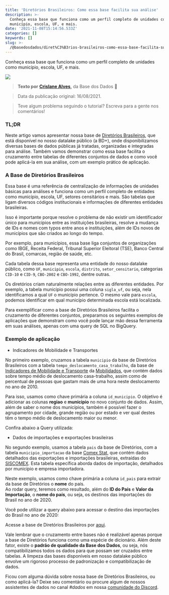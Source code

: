 ```yaml
---
title: 'Diretórios Brasileiros: Como essa base facilita sua análise'
description: >-
  Conheça essa base que funciona como um perfil completo de unidades como
  município, escola, UF, e mais.
date: '2021-11-08T15:14:56.533Z'
categories: []
keywords: []
slug: >-
  /@basedosdados/diret%C3%B3rios-brasileiros-como-essa-base-facilita-sua-an%C3%A1lise-40dc8ce2ca2
---
```

Conheça essa base que funciona como um perfil completo de unidades como município, escola, UF, e mais.

![](https://storage.googleapis.com/basedosdados-website/blog/diretorios-brasileiros-como-essa-base-facilita-sua-analise/image_0.jpg)

> **Texto por** [**Crislane Alves**](https://medium.com/@s.alvescrislane)**,** da Base dos Dados **💚**

> Data da publicação original: 16/08/2021.

> Teve algum problema seguindo o tutorial? Escreva para a gente nos comentários!

### TL;DR

Neste artigo vamos apresentar nossa base de [Diretórios Brasileiros](https://basedosdados.org/dataset/br-bd-diretorios-brasil), que está disponível no nosso datalake público (a BD+), onde disponibilizamos diversas bases de dados públicas já tratadas, organizadas e integradas para análise. Também vamos demonstrar como essa base facilita o cruzamento entre tabelas de diferentes conjuntos de dados e como você pode aplicá-la em sua análise, com um exemplo prático de aplicação.

### A Base de Diretórios Brasileiros

Essa base é uma referência de centralização de informações de unidades básicas para análises e funciona como um perfil completo de entidades como município, escola, UF, setores censitários e mais. São tabelas que ligam diversos códigos institucionais e informações de diferentes entidades brasileiras.

Isso é importante porque resolve o problema de não existir um identificador único para municípios entre as instituições brasileiras, resolve a mudança de IDs e nomes com typos entre anos e instituições, além de IDs novos de municípios que são criados ao longo do tempo.

Por exemplo, para municípios, essa base liga conjuntos de organizações como IBGE, Receita Federal, Tribunal Superior Eleitoral (TSE), Banco Central do Brasil, comarcas, região de saúde, etc.

Cada tabela dessa base representa uma entidade do nosso datalake público, como `UF`, `municipio`, `escola`, `distrito`, `setor_censitario`, categorias `CID-10` e `CID-9`, `CBO-2002` e `CBO-1992`, dentre outras.

Os diretórios criam naturalmente relações entre as diferentes entidades. Por exemplo, a tabela município possui uma coluna `sigla_uf`, ou seja, nela identificamos a qual `UF` o município pertence. O mesmo vale para `escola`, podemos identificar em qual município determinada escola está localizada.

Para exemplificar como a base de Diretórios Brasileiros facilita o cruzamento de diferentes conjuntos, preparamos os seguintes exemplos de aplicações que demonstram como você pode lançar mão dessa ferramenta em suas análises, apenas com uma query de SQL no BigQuery.

### Exemplo de aplicação

* Indicadores de Mobilidade e Transportes

No primeiro exemplo, cruzamos a tabela `municipio` da base de Diretórios Brasileiros com a tabela `tempo_deslocamento_casa_trabalho`, da base de [Indicadores de Mobilidade e Transporte](https://basedosdados.org/dataset/br-mobilidados-indicadores) da [Mobilidados](https://mobilidados.org.br/), que contém dados sobre tempo médio de deslocamento casa-trabalho, assim como de percentual de pessoas que gastam mais de uma hora neste deslocamento no ano de 2010.

Para isso, usamos como chave primária a coluna `id_municipio`. O objetivo é adicionar as colunas **regiao** e **municipio** no novo conjunto de dados. Assim, além de saber o nome dos municípios, também é possível fazer o agrupamento por cidade, grande região ou por estado e ver qual destes têm o tempo médio de deslocamento maior ou menor.

Confira abaixo a Query utilizada:

* Dados de importações e exportações brasileiras

No segundo exemplo, usamos a tabela `pais` da base de Diretórios, com a tabela `municipio_importacao` da base [Comex Stat](https://basedosdados.org/dataset/br-me-comex-stat), que contém dados detalhados das exportações e importações brasileiras, extraídas do [SISCOMEX](http://www.siscomex.gov.br/). Esta tabela específica aborda dados de importação, detalhados por município e empresa importadora.

Neste exemplo, usamos como chave primária a coluna `id_pais` para extrair da base de Diretórios o **nome** do país.\
Ao rodar query, teremos como resultado, além do **ID do País** e **Valor da Importação**, o **nome do país**, ou seja, os destinos das importações do Brasil no ano de 2020.

Você pode utilizar a query abaixo para acessar o destino das importações do Brasil no ano de 2020:

Acesse a base de Diretórios Brasileiros por [aqui](https://basedosdados.org/dataset/br-bd-diretorios-brasil).

Vale lembrar que o cruzamento entre bases não é realizável apenas porque a base de Diretórios funciona como uma espécie de dicionário. Além deste fator, existe o **padrão de qualidade da Base dos Dados**, ou seja, nós compatibilizamos todos os dados para que possam ser cruzados entre tabelas. A limpeza das bases disponíveis em nosso datalake público envolve um rigoroso processo de padronização e compatibilização de dados.

Ficou com alguma dúvida sobre nossa base de Diretórios Brasileiros, ou como aplicá-la? Deixe seu comentário ou procure algum de nossos assistentes de dados no canal *#dados* em nossa [comunidade do Discord](https://discord.com/invite/huKWpsVYx4).

